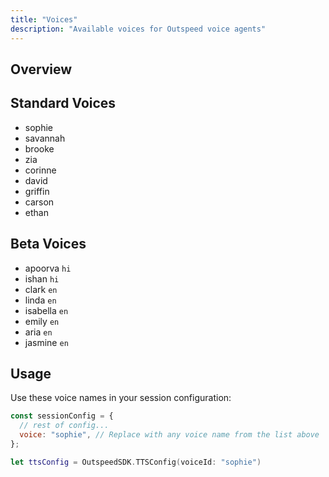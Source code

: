 ```yaml
---
title: "Voices"
description: "Available voices for Outspeed voice agents"
---
```



## Overview

## Standard Voices

- sophie
- savannah
- brooke
- zia
- corinne
- david
- griffin
- carson
- ethan

## Beta Voices

- apoorva `hi`
- ishan `hi`
- clark `en`
- linda `en`
- isabella `en`
- emily `en`
- aria `en`
- jasmine `en`

## Usage

Use these voice names in your session configuration:

```javascript
const sessionConfig = {
  // rest of config...
  voice: "sophie", // Replace with any voice name from the list above
};
```

```swift
let ttsConfig = OutspeedSDK.TTSConfig(voiceId: "sophie")
``` 